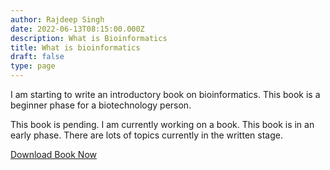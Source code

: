 ```yaml
---
author: Rajdeep Singh
date: 2022-06-13T08:15:00.000Z
description: What is Bioinformatics
title: What is bioinformatics
draft: false
type: page
---
```


I am starting to write an introductory book on bioinformatics. This book is a
beginner phase for a biotechnology person.

This book is pending. I am currently working on a book. This book is in an early
phase. There are lots of topics currently in the written stage.

<a target="_blank" href="/images/what-is-bioinformatics-STANDARD-PRINT-READY.pdf" download> Download Book Now </a>
